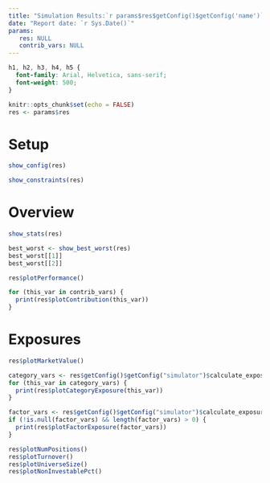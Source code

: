 ```yaml
---
title: "Simulation Results:`r params$res$getConfig()$getConfig('name')`"
date: "Report date: `r Sys.Date()`"
params:
   res: NULL
   contrib_vars: NULL
---
```


```css
h1, h2, h3, h4, h5 {
  font-family: Arial, Helvetica, sans-serif;
  font-weight: 500;
}
```

```r
knitr::opts_chunk$set(echo = FALSE)
res <- params$res
```

# Setup

```r
show_config(res)
```

```r
show_constraints(res)
```

# Overview

```r
show_stats(res)
```

```r
best_worst <- show_best_worst(res)
best_worst[[1]]
best_worst[[2]]
```


```r
res$plotPerformance()

for (this_var in contrib_vars) {
  print(res$plotContribution(this_var))
}
```


# Exposures

```r
res$plotMarketValue()

category_vars <- res$getConfig()$getConfig("simulator")$calculate_exposures$category_vars
for (this_var in category_vars) {
  print(res$plotCategoryExposure(this_var))
}

factor_vars <- res$getConfig()$getConfig("simulator")$calculate_exposures$factor_vars
if (!is.null(factor_vars) && length(factor_vars) > 0) {
  print(res$plotFactorExposure(factor_vars))
}

res$plotNumPositions()
res$plotTurnover()
res$plotUniverseSize()
res$plotNonInvestablePct()
```
